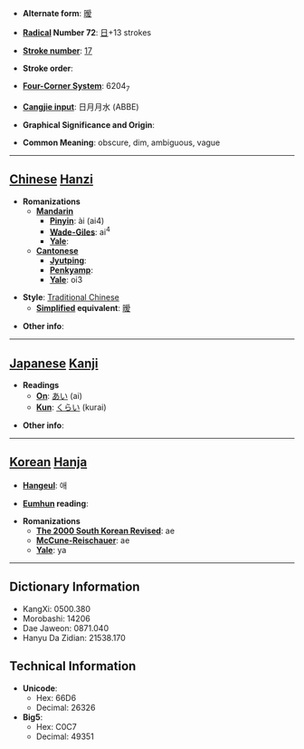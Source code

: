 * '''Alternate form''': [[暧]]

* '''[[Wiktionary:Chinese radical index| Radical]] Number 72''': [[Wiktionary:Chinese radical index 日|日]]+13 strokes

* '''[[Wiktionary:Chinese total strokes index|Stroke number]]''': [[Wiktionary:Chinese total strokes index 17|17]]

* '''Stroke order''': 

* '''[[Wiktionary:Chinese four corner index|Four-Corner System]]''': 6204<sub>7</sub>

* '''[[Wiktionary:Chinese Cangjie index|Cangjie input]]''': 日月月水 (ABBE)

* '''Graphical Significance and Origin''': 

* '''Common Meaning''': obscure, dim, ambiguous, vague

----

== [[Chinese]] [[Hanzi]] ==

* '''Romanizations'''
** '''[[Mandarin]]'''
*** '''[[Pinyin]]''': ài (ai4)
*** '''[[Wade-Giles]]''': ai<sup>4</sup>
*** '''[[Yale]]''': 
** '''[[Cantonese]]'''
*** '''[[Jyutping]]''':
*** '''[[Penkyamp]]''': 
*** '''[[Yale]]''': oi3

* '''Style''': [[Traditional Chinese]] 
** '''[[Simplified Chinese|Simplified]] equivalent''': [[暧]]

* '''Other info''': 

----

== [[Japanese]] [[Kanji]] ==

* '''Readings'''
** '''[[On]]''': [[あい]] (ai)
** '''[[Kun]]''': [[くらい]] (kurai)

* '''Other info''':  

----

== [[Korean]] [[Hanja]] ==

* '''[[Hangeul]]''': 애

* '''[[Eumhun]] reading''': 

* '''Romanizations'''
** '''[[The 2000 South Korean Revised Romanization|The 2000 South Korean Revised]]''': ae
** '''[[McCune-Reischauer]]''': ae
** '''[[Yale]]''': ya

----

== Dictionary Information ==

* KangXi: 0500.380
* Morobashi: 14206
* Dae Jaweon: 0871.040
* Hanyu Da Zidian: 21538.170

== Technical Information ==

* '''Unicode''':
** Hex: 66D6
** Decimal: 26326
* '''Big5''':
** Hex: C0C7
** Decimal: 49351